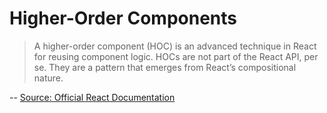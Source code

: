 
# Higher-Order Components

> A higher-order component (HOC) is an advanced technique in React for reusing component logic. HOCs are not part of the React API, per se. They are a pattern that emerges from React’s compositional nature.

-- [Source: Official React Documentation](https://reactjs.org/docs/higher-order-components.html)


